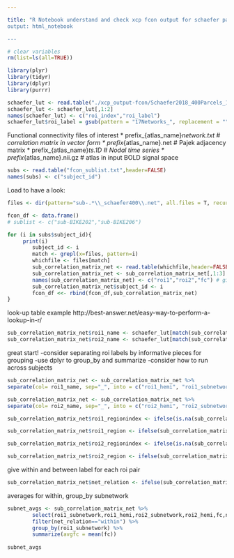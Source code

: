 ```yaml
---

title: "R Notebook understand and check xcp fcon output for schaefer parcellation
output: html_notebook

---
```



```r
# clear variables
rm(list=ls(all=TRUE))
```


```r
library(plyr)
library(tidyr)
library(dplyr)
library(purrr)
```


```r
schaefer_lut <- read.table("./xcp_output-fcon/Schaefer2018_400Parcels_17Networks_order.txt",header=FALSE)
schaefer_lut <- schaefer_lut[,1:2]
names(schaefer_lut) <- c("roi_index","roi_label")
schaefer_lut$roi_label = gsub(pattern = "17Networks_", replacement = "", x = schaefer_lut$roi_label)  
```


Functional connectivity files of interest
* prefix_{atlas_name}_network.txt # correlation matrix in vector form
* prefix_{atlas_name}.net # Pajek adjacency matrix
* prefix_{atlas_name}_ts.1D # Nodal time series
* prefix_{atlas_name}.nii.gz # atlas in input BOLD signal space


```r
subs <- read.table("fcon_sublist.txt",header=FALSE)
names(subs) <- c("subject_id")
```


Load to have a look:
```r

files <- dir(pattern="sub-.*\\_schaefer400\\.net", all.files = T, recursive=T)

fcon_df <- data.frame()
# sublist <- c("sub-BIKE202","sub-BIKE206")

for (i in subs$subject_id){
     print(i)
        subject_id <- i
        match <- grepl(x=files, pattern=i)
        whichfile <- files[match]
        sub_correlation_matrix_net <- read.table(whichfile,header=FALSE,sep=" ",skip=2)
        sub_correlation_matrix_net <- sub_correlation_matrix_net[,1:3] 
        names(sub_correlation_matrix_net) <- c("roi1","roi2","fc") # give headers
        sub_correlation_matrix_net$subject_id <- i
        fcon_df <<- rbind(fcon_df,sub_correlation_matrix_net)
}

```



look-up table example
http://best-answer.net/easy-way-to-perform-a-lookup-in-r/

```r
sub_correlation_matrix_net$roi1_name <- schaefer_lut[match(sub_correlation_matrix_net$roi1,schaefer_lut$roi_index),"roi_label"]
sub_correlation_matrix_net$roi2_name <- schaefer_lut[match(sub_correlation_matrix_net$roi2,schaefer_lut$roi_index),"roi_label"]
```



great start!
-consider separating roi labels by informative pieces for grouping
-use dplyr to group_by and summarize
-consider how to run across subjects

```r
sub_correlation_matrix_net <- sub_correlation_matrix_net %>%
separate(col= roi1_name, sep="_", into = c("roi1_hemi", "roi1_subnetwork", "roi1_region", "roi1_regionindex"))

sub_correlation_matrix_net <- sub_correlation_matrix_net %>%
separate(col= roi2_name, sep="_", into = c("roi2_hemi", "roi2_subnetwork", "roi2_region", "roi2_regionindex"))
```


```r

sub_correlation_matrix_net$roi1_regionindex <- ifelse(is.na(sub_correlation_matrix_net$roi1_regionindex),sub_correlation_matrix_net$roi1_region,sub_correlation_matrix_net$roi1_regionindex)

sub_correlation_matrix_net$roi1_region <- ifelse(sub_correlation_matrix_net$roi1_region==sub_correlation_matrix_net$roi1_regionindex," ",sub_correlation_matrix_net$roi1_region)

sub_correlation_matrix_net$roi2_regionindex <- ifelse(is.na(sub_correlation_matrix_net$roi2_regionindex),sub_correlation_matrix_net$roi2_region,sub_correlation_matrix_net$roi2_regionindex)

sub_correlation_matrix_net$roi2_region <- ifelse(sub_correlation_matrix_net$roi2_region==sub_correlation_matrix_net$roi2_regionindex," ",sub_correlation_matrix_net$roi2_region)

```


give within and between label for each roi pair
```r
sub_correlation_matrix_net$net_relation <- ifelse(sub_correlation_matrix_net$roi1_subnetwork==sub_correlation_matrix_net$roi2_subnetwork,"within","between")
```


averages for within, group_by subnetwork
```r
subnet_avgs <- sub_correlation_matrix_net %>%
        select(roi1_subnetwork,roi1_hemi,roi2_subnetwork,roi2_hemi,fc,net_relation) %>%
        filter(net_relation=="within") %>%
        group_by(roi1_subnetwork) %>%
        summarize(avgfc = mean(fc))
  
subnet_avgs      

```

